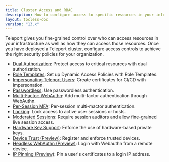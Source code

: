 ```yaml
---
title: Cluster Access and RBAC
description: How to configure access to specific resources in your infrastructure or your Teleport cluster as a whole.
layout: tocless-doc
version: "13.x"
---
```


Teleport gives you fine-grained control over who can access resources in your
infrastructure as well as how they can access those resources. Once you have
deployed a Teleport cluster, configure access controls to achieve the right
security policies for your organization.

- [Dual Authorization](/docs/ver/13.x/access-controls/guides/dual-authz): Protect access to critical resources with dual authorization.
- [Role Templates](/docs/ver/13.x/access-controls/guides/role-templates): Set up Dynamic Access Policies with Role Templates.
- [Impersonating Teleport Users](/docs/ver/13.x/access-controls/guides/impersonation): Create certificates for CI/CD with impersonation.
- [Passwordless](/docs/ver/13.x/access-controls/guides/passwordless): Use passwordless authentication.
- [Multi-Factor: WebAuthn](/docs/ver/13.x/access-controls/guides/webauthn): Add multi-factor authentication through WebAuthn.
- [Per-Session MFA](/docs/ver/13.x/access-controls/guides/per-session-mfa): Per-session multi-mactor authentication.
- [Locking](/docs/ver/13.x/access-controls/guides/locking): Lock access to active user sessions or hosts.
- [Moderated Sessions](/docs/ver/13.x/access-controls/guides/moderated-sessions): Require session auditors and allow fine-grained live session access.
- [Hardware Key Support](/docs/ver/13.x/access-controls/guides/hardware-key-support): Enforce the use of hardware-based private keys.
- [Device Trust (Preview)](/docs/ver/13.x/access-controls/device-trust/guide): Register and enforce trusted devices.
- [Headless WebAuthn (Preview)](/docs/ver/13.x/access-controls/guides/headless): Login with Webauthn from a remote device.
- [IP Pinning (Preview)](/docs/ver/13.x/access-controls/guides/ip-pinning): Pin a user's certificates to a login IP address.
